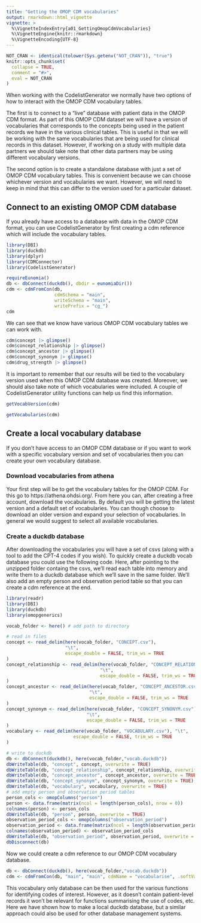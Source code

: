 ```yaml
---
title: "Getting the OMOP CDM vocabularies"
output: rmarkdown::html_vignette
vignette: >
  %\VignetteIndexEntry{a01_GettingOmopCdmVocabularies}
  %\VignetteEngine{knitr::rmarkdown}
  %\VignetteEncoding{UTF-8}
---
```


```r
NOT_CRAN <- identical(tolower(Sys.getenv("NOT_CRAN")), "true")
knitr::opts_chunk$set(
  collapse = TRUE,
  comment = "#>",
  eval = NOT_CRAN
)
```

When working with the CodelistGenerator we normally have two options of how to interact with the OMOP CDM vocabulary tables. 

The first is to connect to a "live" database with patient data in the OMOP CDM format. As part of this OMOP CDM dataset we will have a version of vocabularies that corresponds to the concepts being used in the patient records we have in the various clinical tables. This is useful in that we will be working with the same vocabularies that are being used for clinical records in this dataset. However, if working on a study with multiple data partners we should take note that other data partners may be using different vocabulary versions.

The second option is to create a standalone database with just a set of OMOP CDM vocabulary tables. This is convenient because we can choose whichever version and vocabularies we want. However, we will need to keep in mind that this can differ to the version used for a particular dataset.

## Connect to an existing OMOP CDM database

If you already have access to a database with data in the OMOP CDM format, you can use CodelistGenerator by first creating a cdm reference which will include the vocabulary tables.

```r
library(DBI)
library(duckdb)
library(dplyr)
library(CDMConnector)
library(CodelistGenerator)
```

```r
requireEunomia()
db <- dbConnect(duckdb(), dbdir = eunomiaDir())
cdm <- cdmFromCon(db, 
                  cdmSchema = "main", 
                  writeSchema = "main", 
                  writePrefix = "cg_")
cdm
```

We can see that we know have various OMOP CDM vocabulary tables we can work with.

```r
cdm$concept |> glimpse()
cdm$concept_relationship |> glimpse()
cdm$concept_ancestor |> glimpse()
cdm$concept_synonym |> glimpse()
cdm$drug_strength |> glimpse()
```

It is important to remember that our results will be tied to the vocabulary version used when this OMOP CDM database was created. Moreover, we should also take note of which vocabularies were included. A couple of CodelistGenerator utility functions can help us find this information.

```r
getVocabVersion(cdm)
```

```r
getVocabularies(cdm)
```

## Create a local vocabulary database

If you don't have access to an OMOP CDM database or if you want to work with a specific vocabulary version and set of vocabularies then you can create your own vocabulary database.

### Download vocabularies from athena

Your first step will be to get the vocabulary tables for the OMOP CDM. For this go to https://athena.ohdsi.org/. From here you can, after creating a free account, download the vocabularies. By default you will be getting the latest version and a default set of vocabularies. You can though choose to download an older version and expand your selection of vocabularies. In general we would suggest to select all available vocabularies.

### Create a duckdb database

After downloading the vocabularies you will have a set of csvs (along with a tool to add the CPT-4 codes if you wish). To quickly create a duckdb vocab database you could use the following code. Here, after pointing to the unzipped folder containg the csvs, we'll read each table into memory and write them to a duckdb database which we'll save in the same folder. We'll also add an empty person and observation period table so that you can create a cdm reference at the end. 

```r
library(readr)
library(DBI)
library(duckdb)
library(omopgenerics)

vocab_folder <- here() # add path to directory

# read in files
concept <- read_delim(here(vocab_folder, "CONCEPT.csv"),
                      "\t",
                      escape_double = FALSE, trim_ws = TRUE
)
concept_relationship <- read_delim(here(vocab_folder, "CONCEPT_RELATIONSHIP.csv"),
                                   "\t",
                                   escape_double = FALSE, trim_ws = TRUE
)
concept_ancestor <- read_delim(here(vocab_folder, "CONCEPT_ANCESTOR.csv"),
                               "\t",
                               escape_double = FALSE, trim_ws = TRUE
)
concept_synonym <- read_delim(here(vocab_folder, "CONCEPT_SYNONYM.csv"),
                              "\t",
                              escape_double = FALSE, trim_ws = TRUE
)
vocabulary <- read_delim(here(vocab_folder, "VOCABULARY.csv"), "\t",
                         escape_double = FALSE, trim_ws = TRUE
)

# write to duckdb
db <- dbConnect(duckdb(), here(vocab_folder,"vocab.duckdb"))
dbWriteTable(db, "concept", concept, overwrite = TRUE)
dbWriteTable(db, "concept_relationship", concept_relationship, overwrite = TRUE)
dbWriteTable(db, "concept_ancestor", concept_ancestor, overwrite = TRUE)
dbWriteTable(db, "concept_synonym", concept_synonym, overwrite = TRUE)
dbWriteTable(db, "vocabulary", vocabulary, overwrite = TRUE)
# add empty person and observation period tables
person_cols <- omopColumns("person")
person <- data.frame(matrix(ncol = length(person_cols), nrow = 0))
colnames(person) <- person_cols
dbWriteTable(db, "person", person, overwrite = TRUE)
observation_period_cols <- omopColumns("observation_period")
observation_period <- data.frame(matrix(ncol = length(observation_period_cols), nrow = 0))
colnames(observation_period) <- observation_period_cols
dbWriteTable(db, "observation_period", observation_period, overwrite = TRUE)
dbDisconnect(db)
```

Now we could create a cdm reference to our OMOP CDM vocabulary database. 
```r
db <- dbConnect(duckdb(), here(vocab_folder,"vocab.duckdb"))
cdm <- cdmFromCon(db, "main", "main", cdmName = "vocabularise", .softValidation = TRUE)
```

This vocabulary only database can be then used for the various functions for identifying codes of interest. However, as it doesn't contain patient-level records it won't be relevant for functions summarising the use of codes, etc. Here we have shown how to make a local duckdb database, but a similar approach could also be used for other database management systems.

